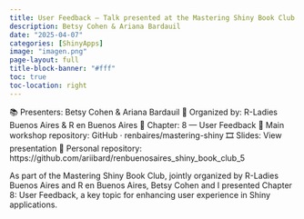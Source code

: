 ```yaml
---
title: User Feedback — Talk presented at the Mastering Shiny Book Club
description: Betsy Cohen & Ariana Bardauil
date: "2025-04-07"
categories: [ShinyApps]
image: "imagen.png"
page-layout: full
title-block-banner: "#fff"
toc: true
toc-location: right
---
```


📚 Presenters: Betsy Cohen & Ariana Bardauil
📍 Organized by: R-Ladies Buenos Aires & R en Buenos Aires
📖 Chapter: 8 — User Feedback
🔗 Main workshop repository: GitHub · renbaires/mastering-shiny
🎞️ Slides: View presentation
📂 Personal repository: https://github.com/ariibard/renbuenosaires_shiny_book_club_5

As part of the Mastering Shiny Book Club, jointly organized by R-Ladies Buenos Aires and R en Buenos Aires, Betsy Cohen and I presented Chapter 8: User Feedback, a key topic for enhancing user experience in Shiny applications.
